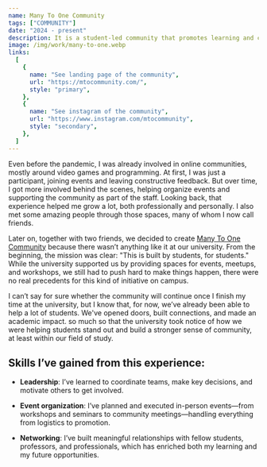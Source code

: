```yaml
---
name: Many To One Community
tags: ["COMMUNITY"]
date: "2024 - present"
description: It is a student-led community that promotes learning and collaboration in technology through events, workshops, and peer support, created by students for students.
image: /img/work/many-to-one.webp
links:
  [
    {
      name: "See landing page of the community",
      url: "https://mtocommunity.com/",
      style: "primary",
    },
    {
      name: "See instagram of the community",
      url: "https://www.instagram.com/mtocommunity",
      style: "secondary",
    },
  ]
---
```


Even before the pandemic, I was already involved in online communities, mostly around video games and programming. At first, I was just a participant, joining events and leaving constructive feedback. But over time, I got more involved behind the scenes, helping organize events and supporting the community as part of the staff. Looking back, that experience helped me grow a lot, both professionally and personally. I also met some amazing people through those spaces, many of whom I now call friends.

Later on, together with two friends, we decided to create [Many To One Community](https://mtocommunity.com/) because there wasn’t anything like it at our university. From the beginning, the mission was clear: "This is built by students, for students." While the university supported us by providing spaces for events, meetups, and workshops, we still had to push hard to make things happen, there were no real precedents for this kind of initiative on campus.

I can’t say for sure whether the community will continue once I finish my time at the university, but I know that, for now, we’ve already been able to help a lot of students. We've opened doors, built connections, and made an academic impact. so much so that the university took notice of how we were helping students stand out and build a stronger sense of community, at least within our field of study.

## Skills I’ve gained from this experience:

- **Leadership**: I’ve learned to coordinate teams, make key decisions, and motivate others to get involved.

- **Event organization**: I’ve planned and executed in-person events—from workshops and seminars to community meetings—handling everything from logistics to promotion.

- **Networking**: I’ve built meaningful relationships with fellow students, professors, and professionals, which has enriched both my learning and my future opportunities.
